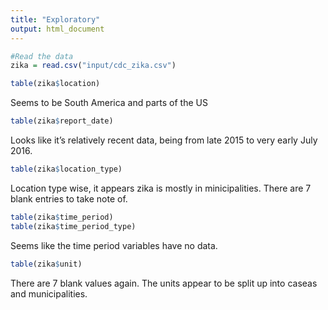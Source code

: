 ```yaml
---
title: "Exploratory"
output: html_document
---
```


```r
#Read the data
zika = read.csv("input/cdc_zika.csv")
```

```r
table(zika$location)
```
Seems to be South America and parts of the US

```r
table(zika$report_date)
```

Looks like it's relatively recent data, being from late 2015 to very early July 2016. 

```r
table(zika$location_type)
```
Location type wise, it appears zika is mostly in minicipalities. There are 7 blank entries to take note of.

```r
table(zika$time_period)
table(zika$time_period_type)
```
Seems like the time period variables have no data.

```r
table(zika$unit)
```
There are 7 blank values again. The units appear to be split up into caseas and municipalities.
